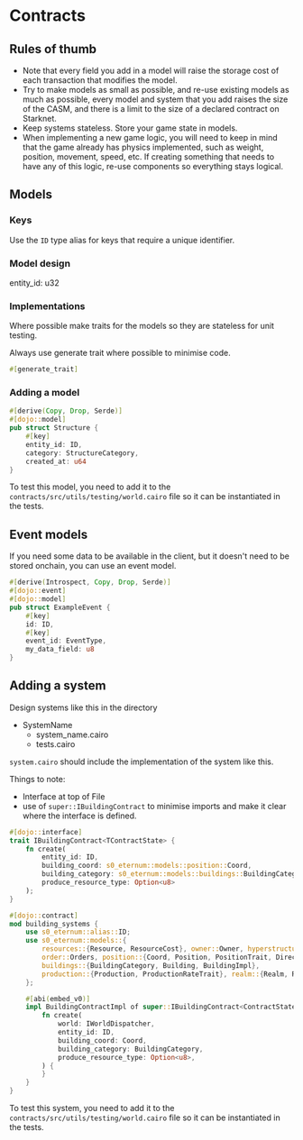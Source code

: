 # Contracts

## Rules of thumb

- Note that every field you add in a model will raise the storage cost of each transaction that modifies the model.
- Try to make models as small as possible, and re-use existing models as much as possible, every model and system that
  you add raises the size of the CASM, and there is a limit to the size of a declared contract on Starknet.
- Keep systems stateless. Store your game state in models.
- When implementing a new game logic, you will need to keep in mind that the game already has physics implemented, such
  as weight, position, movement, speed, etc. If creating something that needs to have any of this logic, re-use
  components so everything stays logical.

## Models

### Keys

Use the `ID` type alias for keys that require a unique identifier.

### Model design

entity_id: u32

### Implementations

Where possible make traits for the models so they are stateless for unit testing.

Always use generate trait where possible to minimise code.

```rust
#[generate_trait]
```

### Adding a model

```rust
#[derive(Copy, Drop, Serde)]
#[dojo::model]
pub struct Structure {
    #[key]
    entity_id: ID,
    category: StructureCategory,
    created_at: u64
}
```

To test this model, you need to add it to the `contracts/src/utils/testing/world.cairo` file so it can be instantiated
in the tests.

## Event models

If you need some data to be available in the client, but it doesn't need to be stored onchain, you can use an event
model.

```rust
#[derive(Introspect, Copy, Drop, Serde)]
#[dojo::event]
#[dojo::model]
pub struct ExampleEvent {
    #[key]
    id: ID,
    #[key]
    event_id: EventType,
	my_data_field: u8
}
```

## Adding a system

Design systems like this in the directory

- SystemName
  - system_name.cairo
  - tests.cairo

`system.cairo` should include the implementation of the system like this.

Things to note:

- Interface at top of File
- use of `super::IBuildingContract` to minimise imports and make it clear where the interface is defined.

```rust
#[dojo::interface]
trait IBuildingContract<TContractState> {
    fn create(
        entity_id: ID,
        building_coord: s0_eternum::models::position::Coord,
        building_category: s0_eternum::models::buildings::BuildingCategory,
        produce_resource_type: Option<u8>
    );
}

#[dojo::contract]
mod building_systems {
    use s0_eternum::alias::ID;
    use s0_eternum::models::{
        resources::{Resource, ResourceCost}, owner::Owner, hyperstructure::HyperStructure,
        order::Orders, position::{Coord, Position, PositionTrait, Direction},
        buildings::{BuildingCategory, Building, BuildingImpl},
        production::{Production, ProductionRateTrait}, realm::{Realm, RealmImpl}
    };

    #[abi(embed_v0)]
    impl BuildingContractImpl of super::IBuildingContract<ContractState> {
        fn create(
            world: IWorldDispatcher,
            entity_id: ID,
            building_coord: Coord,
            building_category: BuildingCategory,
            produce_resource_type: Option<u8>,
        ) {
        }
    }
}
```

To test this system, you need to add it to the `contracts/src/utils/testing/world.cairo` file so it can be instantiated
in the tests.
